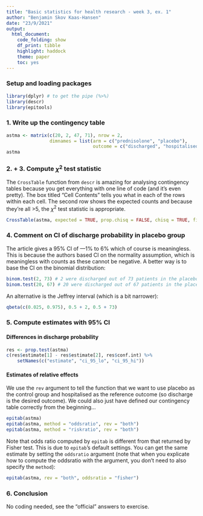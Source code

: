 ```yaml
---
title: "Basic statistics for health research - week 3, ex. 1"
author: "Benjamin Skov Kaas-Hansen"
date: "23/9/2021"
output: 
  html_document: 
    code_folding: show
    df_print: tibble
    highlight: haddock
    theme: paper
    toc: yes
---
```


### Setup and loading packages

```r
library(dplyr) # to get the pipe (%>%)
library(descr)
library(epitools)
```

### 1. Write up the contingency table
```r
astma <- matrix(c(20, 2, 47, 71), nrow = 2, 
				dimnames = list(arm = c("prednisolone", "placebo"), 
								outcome = c("discharged", "hospitalised")))
astma
```

### 2. + 3. Compute $\chi^2$ test statistic
The `CrossTable` function from `descr` is amazing for analysing contingency tables because you get everything with one line of code (and it's even pretty). The box titled "Cell Contents" tells you what in each of the rows within each cell. The second row shows the expected counts and because they're all >5, the $\chi^2$ test statistic is appropriate.

```r
CrossTable(astma, expected = TRUE, prop.chisq = FALSE, chisq = TRUE, fisher = TRUE, format = "SPSS")
```

### 4. Comment on CI of discharge probability in placebo group
The article gives a 95% CI of —1% to 6% which of course is meaningless. This is because the authors based CI on the normality assumption, which is meaningless with counts as these cannot be negative. A better way is to base the CI on the binomial distribution:
```r
binom.test(2, 73) # 2 were discharged out of 73 patients in the placebo group
binom.test(20, 67) # 20 were discharged out of 67 patients in the placebo group
```

An alternative is the Jeffrey interval (which is a bit narrower):
```r
qbeta(c(0.025, 0.975), 0.5 + 2, 0.5 + 73)
```

### 5. Compute estimates with 95% CI

#### Differences in discharge probability
```r
res <- prop.test(astma)
c(res$estimate[1] - res$estimate[2], res$conf.int) %>% 
	setNames(c("estimate", "ci_95_lo", "ci_95_hi"))
```

#### Estimates of relative effects
We use the `rev` argument to tell the function that we want to use placebo as the control group and hospitalised as the reference outcome (so discharge is the desired outcome). We could also just have defined our contingency table correctly from the beginning...

```r
epitab(astma)
epitab(astma, method = "oddsratio", rev = "both")
epitab(astma, method = "riskratio", rev = "both")
```

Note that odds ratio computed by `epitab` is different from that returned by Fisher test. This is due to `epitab`'s default settings. You can get the same estimate by setting the `oddsratio` argument (note that when you explicate how to compute the oddsratio with the argument, you don't need to also specify the `method`):
```r
epitab(astma, rev = "both", oddsratio = "fisher")
```

### 6. Conclusion
No coding needed, see the "official" answers to exercise.

